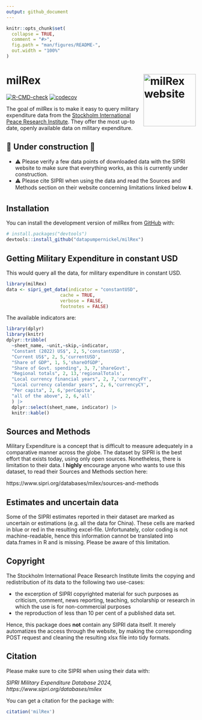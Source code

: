 ```yaml
---
output: github_document
---
```


<!-- README.md is generated from README.Rmd. Please edit that file -->

```r
knitr::opts_chunk$set(
  collapse = TRUE,
  comment = "#>",
  fig.path = "man/figures/README-",
  out.width = "100%"
)
```

# milRex <a href="https://datapumpernickel.github.io/milRex/"><img src="man/figures/logo.png" align="right" height="139" alt="milRex website" /></a>
  
<!-- badges: start -->
[![R-CMD-check](https://github.com/datapumpernickel/milRex/actions/workflows/R-CMD-check.yaml/badge.svg)](https://github.com/datapumpernickel/milRex/actions/workflows/R-CMD-check.yaml) [![codecov](https://codecov.io/gh/datapumpernickel/milRex/graph/badge.svg?token=08ULI3CEWH)](https://codecov.io/gh/datapumpernickel/milRex)


<!-- badges: end -->

The goal of milRex is to make it easy to query military expenditure data from 
the [Stockholm International Peace Research Institute](https://www.sipri.org/databases/milex). 
They offer the most up-to date, openly available data on military expenditure. 

## 🚧 Under construction 🚧 

* ⚠️ Please verify a few data points of downloaded data with the SIPRI website
to make sure that everything works, as this is currently under construction. 
* ⚠️ Please cite SIPRI when using the data and read the Sources and Methods 
section on their website concerning limitations linked below ⬇️. 


## Installation

You can install the development version of 
milRex from [GitHub](https://github.com/) with:

``` r
# install.packages("devtools")
devtools::install_github("datapumpernickel/milRex")
```

## Getting Military Expenditure in constant USD

This would query all the data, for military expenditure in constant USD. 

```r
library(milRex)
data <- sipri_get_data(indicator = "constantUSD", 
                    cache = TRUE,
                    verbose = FALSE,
                    footnotes = FALSE)
```

The available indicators are: 

```r
library(dplyr)
library(knitr)
dplyr::tribble(
  ~sheet_name, ~unit,~skip,~indicator,
  "Constant (2022) US$", 2, 5,'constantUSD',
  "Current US$", 2, 5,'currentUSD',
  "Share of GDP", 1, 5,'shareOfGDP',
  "Share of Govt. spending", 3, 7,'shareGovt',
  "Regional totals", 2, 13,'regionalTotals',
  "Local currency financial years", 2, 7,'currencyFY',
  "Local currency calendar years", 2, 6,'currencyCY',
  "Per capita", 2, 6,'perCapita',
  "all of the above", 2, 6,'all'
  ) |> 
  dplyr::select(sheet_name, indicator) |> 
  knitr::kable()
```



## Sources and Methods

Military Expenditure is a concept that is difficult to measure adequately in a 
comparative manner across the globe. The dataset by SIPRI is the best effort
that exists today, using only open sources. Nonetheless, there is limitation to
their data. I **highly** encourage anyone who wants to use this dataset, to read 
their Sources and Methods section here: 

https://www.sipri.org/databases/milex/sources-and-methods 

## Estimates and uncertain data

Some of the SIPRI estimates reported in their dataset are marked as uncertain 
or estimations (e.g. all the data for China). These cells are marked in blue or 
red in the resulting excel-file. Unfortunately, color coding is not 
machine-readable, hence this information cannot be translated into data.frames 
in R and is missing. Please be aware of this limitation. 

## Copyright

The Stockholm International Peace Research Institute limits the copying and 
redistribution of its data to the following two use-cases: 

* the excerption of SIPRI copyrighted material for such purposes as criticism, 
comment, news reporting, teaching, scholarship or research in which the use 
is for non-commercial purposes
* the reproduction of less than 10 per cent of a published data set. 

Hence, this package does **not** contain any SIPRI data itself. It merely 
automatizes the access through the website, by making the corresponding POST 
request and cleaning the resulting xlsx file into tidy formats.

## Citation 

Please make sure to cite SIPRI when using their data with: 

*SIPRI Military Expenditure Database 2024, https://www.sipri.org/databases/milex*

You can get a citation for the package with: 


```r
citation('milRex')
```

